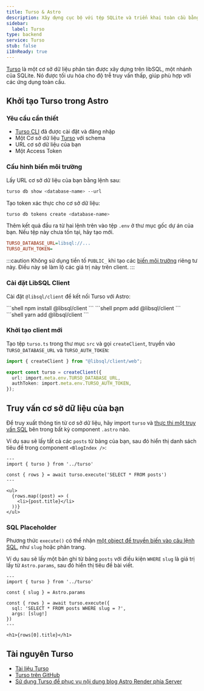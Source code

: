 ```yaml
---
title: Turso & Astro
description: Xây dựng cục bộ với tệp SQLite và triển khai toàn cầu bằng Turso.
sidebar:
  label: Turso
type: backend
service: Turso
stub: false
i18nReady: true
---
```


[Turso](https://turso.tech) là một cơ sở dữ liệu phân tán được xây dựng trên libSQL, một nhánh của SQLite. Nó được tối ưu hóa cho độ trễ truy vấn thấp, giúp phù hợp với các ứng dụng toàn cầu.

## Khởi tạo Turso trong Astro

### Yêu cầu cần thiết

- [Turso CLI](https://docs.turso.tech/cli/introduction) đã được cài đặt và đăng nhập
- Một Cơ sở dữ liệu [Turso](https://turso.tech) với schema
- URL cơ sở dữ liệu của bạn
- Một Access Token

### Cấu hình biến môi trường

Lấy URL cơ sở dữ liệu của bạn bằng lệnh sau:

```bash
turso db show <database-name> --url
```

Tạo token xác thực cho cơ sở dữ liệu:

```bash
turso db tokens create <database-name>
```

Thêm kết quả đầu ra từ hai lệnh trên vào tệp `.env` ở thư mục gốc dự án của bạn. Nếu tệp này chưa tồn tại, hãy tạo mới.

```ini title=".env"
TURSO_DATABASE_URL=libsql://...
TURSO_AUTH_TOKEN=
```

:::caution
Không sử dụng tiền tố `PUBLIC_` khi tạo các [biến môi trường](/vi/guides/environment-variables/) riêng tư này. Điều này sẽ làm lộ các giá trị này trên client.
:::

### Cài đặt LibSQL Client

Cài đặt `@libsql/client` để kết nối Turso với Astro:

<PackageManagerTabs>
  <Fragment slot="npm">
    ```shell
    npm install @libsql/client
    ```
  </Fragment>
  <Fragment slot="pnpm">
    ```shell
    pnpm add @libsql/client
    ```
  </Fragment>
  <Fragment slot="yarn">
    ```shell
    yarn add @libsql/client
    ```
  </Fragment>
</PackageManagerTabs>

### Khởi tạo client mới

Tạo tệp `turso.ts` trong thư mục `src` và gọi `createClient`, truyền vào `TURSO_DATABASE_URL` và `TURSO_AUTH_TOKEN`:

```ts title="src/turso.ts"
import { createClient } from "@libsql/client/web";

export const turso = createClient({
  url: import.meta.env.TURSO_DATABASE_URL,
  authToken: import.meta.env.TURSO_AUTH_TOKEN,
});
```

## Truy vấn cơ sở dữ liệu của bạn

Để truy xuất thông tin từ cơ sở dữ liệu, hãy import `turso` và [thực thi một truy vấn SQL](https://docs.turso.tech/sdk/ts/reference#simple-query) bên trong bất kỳ component `.astro` nào.

Ví dụ sau sẽ lấy tất cả các `posts` từ bảng của bạn, sau đó hiển thị danh sách tiêu đề trong component `<BlogIndex />`:

```astro title="src/components/BlogIndex.astro"
---
import { turso } from '../turso'

const { rows } = await turso.execute('SELECT * FROM posts')
---

<ul>
  {rows.map((post) => (
    <li>{post.title}</li>
  ))}
</ul>
```

### SQL Placeholder

Phương thức `execute()` có thể nhận [một object để truyền biến vào câu lệnh SQL](https://docs.turso.tech/sdk/ts/reference#placeholders), như `slug` hoặc phân trang.

Ví dụ sau sẽ lấy một bản ghi từ bảng `posts` với điều kiện `WHERE` `slug` là giá trị lấy từ `Astro.params`, sau đó hiển thị tiêu đề bài viết.

```astro title="src/pages/index.astro"
---
import { turso } from '../turso'

const { slug } = Astro.params

const { rows } = await turso.execute({
  sql: 'SELECT * FROM posts WHERE slug = ?',
  args: [slug!]
})
---

<h1>{rows[0].title}</h1>
```

## Tài nguyên Turso
- [Tài liệu Turso](https://docs.turso.tech)
- [Turso trên GitHub](https://github.com/tursodatabase)
- [Sử dụng Turso để phục vụ nội dung blog Astro Render phía Server](https://blog.turso.tech/using-turso-to-serve-a-server-side-rendered-astro-blogs-content-58caa6188bd5)